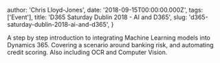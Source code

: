 
  author: 'Chris Lloyd-Jones',
  date: '2018-09-15T00:00:00.000Z',
  tags: ['Event'],
  title: 'D365 Saturday Dublin 2018 - AI and D365',
  slug: 'd365-saturday-dublin-2018-ai-and-d365',
}


<p>A step by step introduction to integrating Machine Learning models into Dynamics 365. Covering a scenario around banking risk, and automating credit scoring. Also including OCR and Computer Vision.</p>
